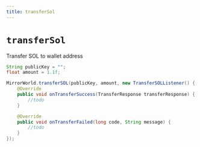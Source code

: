 ```yaml
---
title: transferSol
---
```


# `transferSol`
Transfer SOL to wallet address

```java
String publicKey = "";
float amount = 1.1f;

MirrorWorld.transferSOL(publicKey, amount, new TransferSOLListener() {
    @Override
    public void onTransferSuccess(TransferResponse transferResponse) {
        //todo
    }

    @Override
    public void onTransferFailed(long code, String message) {
        //todo
    }
});
```